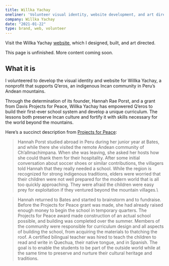 ```yaml
---
title: Willka Yachay
oneliner: 'Volunteer visual identity, website development, and art direction for a Projects for Peace-funded nonprofit that supports indigenous Incans in the mountains of Peru'
company: Willka Yachay
date: "2021-01-22"
type: brand, web, volunteer
---
```


<p className="bigText">Visit the Willka Yachay <a href='http://www.willkayachay.org'>website</a>, which I designed, built, and art directed.</p>

<p className="bigText">This page is unfinished. More content coming soon.</p>

## What it is
<p className="bigText"> I volunteered to develop the visual identity and website for Willka Yachay, a nonprofit that supports Q’eros, an indigenous Incan community in Peru’s Andean mountains.</p>

Through the determination of its founder, Hannah Rae Porst, and a grant from Davis Projects for Peace, Willka Yachay has empowered Q’eros to build their first-ever school system and develop a unique curriculum. The lessons both preserve Incan culture and fortify it with skills necessary for the world beyond the mountains.

Here’s a succinct description from [Projects for Peace](https://www.davisprojectsforpeace.org/projects/projects/node/1583): 
> Hannah Porst studied abroad in Peru during her junior year at Bates, and while there she visited the remote Andean community of Ch’allmachimpana. When she was leaving, she asked her hosts how she could thank them for their hospitality. After some initial conversation about soccer shoes or similar contributions, the villagers told Hannah that they really needed a school. While the region is recognized for strong indigenous traditions, elders were worried that their children were not well prepared for the modern world that is all too quickly approaching. They were afraid the children were easy prey for exploitation if they ventured beyond the mountain villages.\

> Hannah returned to Bates and started to brainstorm and to fundraise. Before the Projects for Peace grant was made, she had already raised enough money to begin the school in temporary quarters. The Projects for Peace award made construction of an actual school possible, and building was completed over the summer. Members of the community were responsible for curriculum design and all aspects of building the school, from acquiring the materials to thatching the roof. A certified bilingual teacher was hired to teach the children to read and write in Quechua, their native tongue, and in Spanish. The goal is to enable the students to be part of the outside world while at the same time to preserve and nurture their cultural heritage and traditions.


